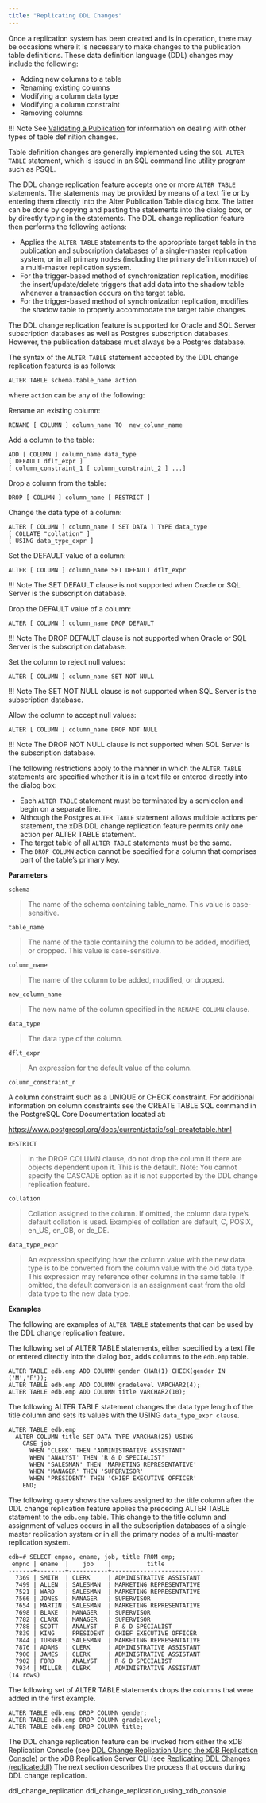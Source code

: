 ```yaml
---
title: "Replicating DDL Changes"
---
```


<div id="replicating_ddl_changes" class="registered_link"></div>

Once a replication system has been created and is in operation, there may be occasions where it is necessary to make changes to the publication table definitions. These data definition language (DDL) changes may include the following:

-   Adding new columns to a table
-   Renaming existing columns
-   Modifying a column data type
-   Modifying a column constraint
-   Removing columns

!!! Note
    See [Validating a Publication](../06_managing_publication/05_validating_publication/#validating_publication) for information on dealing with other types of table definition changes.

Table definition changes are generally implemented using the `SQL ALTER TABLE` statement, which is issued in an SQL command line utility program such as PSQL.

The DDL change replication feature accepts one or more `ALTER TABLE` statements. The statements may be provided by means of a text file or by entering them directly into the Alter Publication Table dialog box. The latter can be done by copying and pasting the statements into the dialog box, or by directly typing in the statements. The DDL change replication feature then performs the following actions:

-   Applies the `ALTER TABLE` statements to the appropriate target table in the publication and subscription databases of a single-master replication system, or in all primary nodes (including the primary definition node) of a multi-master replication system.
-   For the trigger-based method of synchronization replication, modifies the insert/update/delete triggers that add data into the shadow table whenever a transaction occurs on the target table.
-   For the trigger-based method of synchronization replication, modifies the shadow table to properly accommodate the target table changes.

The DDL change replication feature is supported for Oracle and SQL Server subscription databases as well as Postgres subscription databases. However, the publication database must always be a Postgres database.

The syntax of the `ALTER TABLE` statement accepted by the DDL change replication features is as follows:

```text
ALTER TABLE schema.table_name action
```

where `action` can be any of the following:

Rename an existing column:

```text
RENAME [ COLUMN ] column_name TO  new_column_name
```

Add a column to the table:

```text
ADD [ COLUMN ] column_name data_type
[ DEFAULT dflt_expr ]
[ column_constraint_1 [ column_constraint_2 ] ...]
```

Drop a column from the table:

```text
DROP [ COLUMN ] column_name [ RESTRICT ]
```

Change the data type of a column:

```text
ALTER [ COLUMN ] column_name [ SET DATA ] TYPE data_type
[ COLLATE "collation" ]
[ USING data_type_expr ]
```

Set the DEFAULT value of a column:

```text
ALTER [ COLUMN ] column_name SET DEFAULT dflt_expr
```

!!! Note
    The SET DEFAULT clause is not supported when Oracle or SQL Server is the subscription database.

Drop the DEFAULT value of a column:

```text
ALTER [ COLUMN ] column_name DROP DEFAULT
```

!!! Note
    The DROP DEFAULT clause is not supported when Oracle or SQL Server is the subscription database.

Set the column to reject null values:

```text
ALTER [ COLUMN ] column_name SET NOT NULL
```

!!! Note
    The SET NOT NULL clause is not supported when SQL Server is the subscription database.

Allow the column to accept null values:

```text
ALTER [ COLUMN ] column_name DROP NOT NULL
```

!!! Note
    The DROP NOT NULL clause is not supported when SQL Server is the subscription database.

The following restrictions apply to the manner in which the `ALTER TABLE` statements are specified whether it is in a text file or entered directly into the dialog box:

-   Each `ALTER TABLE` statement must be terminated by a semicolon and begin on a separate line.
-   Although the Postgres `ALTER TABLE` statement allows multiple actions per statement, the xDB DDL change replication feature permits only one action per ALTER TABLE statement.
-   The target table of all `ALTER TABLE` statements must be the same.
-   The `DROP COLUMN` action cannot be specified for a column that comprises part of the table’s primary key.

**Parameters**

`schema`

> The name of the schema containing table_name. This value is case-sensitive.

`table_name`

> The name of the table containing the column to be added, modified, or dropped. This value is case-sensitive.

`column_name`

> The name of the column to be added, modified, or dropped.

`new_column_name`

> The new name of the column specified in the `RENAME COLUMN` clause.

`data_type`

> The data type of the column.

`dflt_expr`

> An expression for the default value of the column.

`column_constraint_n`

A column constraint such as a UNIQUE or CHECK constraint. For additional information on column constraints see the CREATE TABLE SQL command in the PostgreSQL Core Documentation located at:

<https://www.postgresql.org/docs/current/static/sql-createtable.html>

`RESTRICT`

> In the DROP COLUMN clause, do not drop the column if there are objects dependent upon it. This is the default. Note: You cannot specify the CASCADE option as it is not supported by the DDL change replication feature.

`collation`

> Collation assigned to the column. If omitted, the column data type’s default collation is used. Examples of collation are default, C, POSIX, en_US, en_GB, or de_DE.

`data_type_expr`

> An expression specifying how the column value with the new data type is to be converted from the column value with the old data type. This expression may reference other columns in the same table. If omitted, the default conversion is an assignment cast from the old data type to the new data type.

**Examples**

The following are examples of `ALTER TABLE` statements that can be used by the DDL change replication feature.

The following set of ALTER TABLE statements, either specified by a text file or entered directly into the dialog box, adds columns to the `edb.emp` table.

```text
ALTER TABLE edb.emp ADD COLUMN gender CHAR(1) CHECK(gender IN ('M','F'));
ALTER TABLE edb.emp ADD COLUMN gradelevel VARCHAR2(4);
ALTER TABLE edb.emp ADD COLUMN title VARCHAR2(10);
```

The following ALTER TABLE statement changes the data type length of the title column and sets its values with the USING `data_type_expr clause`.

```text
ALTER TABLE edb.emp
  ALTER COLUMN title SET DATA TYPE VARCHAR(25) USING
    CASE job
      WHEN 'CLERK' THEN 'ADMINISTRATIVE ASSISTANT'
      WHEN 'ANALYST' THEN 'R & D SPECIALIST'
      WHEN 'SALESMAN' THEN 'MARKETING REPRESENTATIVE'
      WHEN 'MANAGER' THEN 'SUPERVISOR'
      WHEN 'PRESIDENT' THEN 'CHIEF EXECUTIVE OFFICER'
    END;
```

The following query shows the values assigned to the title column after the DDL change replication feature applies the preceding ALTER TABLE statement to the `edb.emp` table. This change to the title column and assignment of values occurs in all the subscription databases of a single-master replication system or in all the primary nodes of a multi-master replication system.

```text
edb=# SELECT empno, ename, job, title FROM emp;
 empno | ename  |    job    |          title
-------+--------+-----------+--------------------------
  7369 | SMITH  | CLERK     | ADMINISTRATIVE ASSISTANT
  7499 | ALLEN  | SALESMAN  | MARKETING REPRESENTATIVE
  7521 | WARD   | SALESMAN  | MARKETING REPRESENTATIVE
  7566 | JONES  | MANAGER   | SUPERVISOR
  7654 | MARTIN | SALESMAN  | MARKETING REPRESENTATIVE
  7698 | BLAKE  | MANAGER   | SUPERVISOR
  7782 | CLARK  | MANAGER   | SUPERVISOR
  7788 | SCOTT  | ANALYST   | R & D SPECIALIST
  7839 | KING   | PRESIDENT | CHIEF EXECUTIVE OFFICER
  7844 | TURNER | SALESMAN  | MARKETING REPRESENTATIVE
  7876 | ADAMS  | CLERK     | ADMINISTRATIVE ASSISTANT
  7900 | JAMES  | CLERK     | ADMINISTRATIVE ASSISTANT
  7902 | FORD   | ANALYST   | R & D SPECIALIST
  7934 | MILLER | CLERK     | ADMINISTRATIVE ASSISTANT
(14 rows)
```

The following set of ALTER TABLE statements drops the columns that were added in the first example.

```text
ALTER TABLE edb.emp DROP COLUMN gender;
ALTER TABLE edb.emp DROP COLUMN gradelevel;
ALTER TABLE edb.emp DROP COLUMN title;
```

The DDL change replication feature can be invoked from either the xDB Replication Console (see [DDL Change Replication Using the xDB Replication Console](02_ddl_change_replication_using_xdb_console/#ddl_change_replication_using_xdb_console)) or the xDB Replication Server CLI (see [Replicating DDL Changes (replicateddl)](../../08_xdb_cli/03_xdb_cli_commands/30_replicating_ddl_changes_cli/#replicating_ddl_changes_cli) 
The next section describes the process that occurs during DDL change replication.

<div class="toctree" maxdepth="3">

ddl_change_replication ddl_change_replication_using_xdb_console

</div>
